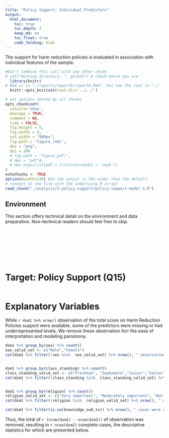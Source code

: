 ```yaml
---
title: "Policy Support: Individual Predictors"
output:
  html_document:
    toc: true
    toc_depth: 3
    keep_md: no
    toc_float: true
    code_folding: hide
---
```

The support for harm reduction policies is evaluated in association with individual features of the sample. 

<!-- These two chunks should be added in the beginning of every .Rmd that you want to source an .R script -->
<!--  The 1st mandatory chunck  -->
<!--  Set the working directory to the repository's base directory -->
```r
#Don't combine this call with any other chunk 
# cat("Working directory: ", getwd()) # check where you are
  library(knitr)
# Rmd is in "./reports/reportA/reportA.Rmd", but now the root is "./"
  knitr::opts_knit$set(root.dir='../../') 
```

<!--  The 2nd mandatory chunck  -->
<!-- Set the report-wide options, and point to the external code file. -->
```r
# set options shared by all chunks
opts_chunk$set(
  results='show', 
  message = TRUE,
  comment = NA, 
  tidy = FALSE,
  fig.height = 5, 
  fig.width = 9, 
  out.width = "900px",
  fig.path = 'figure_rmd/',     
  dev = "png",
  dpi = 200
  # fig.path = 'figure_pdf/',     
  # dev = "pdf"#,
  # dev.args=list(pdf = list(colormodel = 'cmyk'))
)
echoChunks <- TRUE
options(width=120) #So the output is 50% wider than the default.
# connect to the file with the underlying R script  
read_chunk("./analysis/2-policy-support/policy-support-model-1.R") 
```

## Environment 
This section offers technical detail on the environment and data preparation. Non-technical readers should feel free to skip. 
```r
```

```r
```

```r
```

```r
```

```r
```

```r
```

```r
```

```r
```


# Target: Policy Support (Q15)

```r
```

# Explanatory Variables

While ```r dsm1 %>% nrow()``` observation of the total score on Harm Reduction Policies support were available, some of the predictors were missing or had underrepresented levels. We remove these observation forr the ease of interpretation and modeling parsimony. 

```r
dsm1 %>% group_by(sex) %>% count()
sex_valid_set <- c("Male","Female")
cat(dsm1 %>% filter(!sex %in%  sex_valid_set) %>% nrow(), " observations were dropped that did not belong to the set (", paste0(sex_valid_set, collapse = " , "), ")")


dsm1 %>% group_by(class_standing) %>% count()
class_standing_valid_set <- c("Freshman", "Sophomore","Junior","Senior")
cat(dsm1 %>% filter(!class_standing %in%  class_standing_valid_set) %>% nrow(), " observations were dropped that did not belong to the set (", paste0(class_standing_valid_set, collapse = " , "), ")")


dsm1 %>% group_by(religion) %>% count()
religion_valid_set <- c("Very important", "Moderately important", "Not important")
cat(dsm1 %>% filter(!religion %in%  religion_valid_set) %>% nrow(), " observations were dropped that did not belong to the set (", paste0(religion_valid_set, collapse = " , "), ")")

cat(dsm1 %>% filter(is.na(knowledge_oud_tx)) %>% nrow(), " cases were dropped because they missed the value on `knoweldge_oud_tx` variable")

```

Thus, the total of ```r (nrow(dsm1) - nrow(dsm2))``` of observation was removed, resulting in ```r nrow(dsm2)``` complete cases, the descriptive statistics for which are presented below. 

```r
```


<!-- ```{r support-1, echo=FALSE, results='show', message=FALSE, out.width ="900px", warning=FALSE, cache = T} -->
<!-- ``` -->

<!-- ```{r support-2, echo=FALSE, results='show', message=FALSE, out.width ="900px", warning=FALSE, cache = T} -->
<!-- ``` -->

<!-- ```{r support-3, echo=FALSE, results='show', message=FALSE, out.width ="900px", warning=FALSE, cache = T} -->
<!-- ``` -->

<!-- # (Q4) Knowledge of OUD Tx -->

<!-- ```{r q4, echo=FALSE, results='show', message=FALSE, out.width ="900px", warning=FALSE, cache = T} -->
<!-- ``` -->


<!-- ```{r knowledge-1, echo=FALSE, results='show', message=FALSE, out.width ="900px", warning=FALSE, cache = T} -->
<!-- ``` -->

<!-- ```{r knowledge-2, echo=FALSE, results='show', message=FALSE, out.width ="900px", warning=FALSE, cache = T} -->
<!-- ``` -->

<!-- ```{r knowledge-3, echo=FALSE, results='show', message=FALSE, out.width ="900px", warning=FALSE, cache = T} -->
<!-- ``` -->
